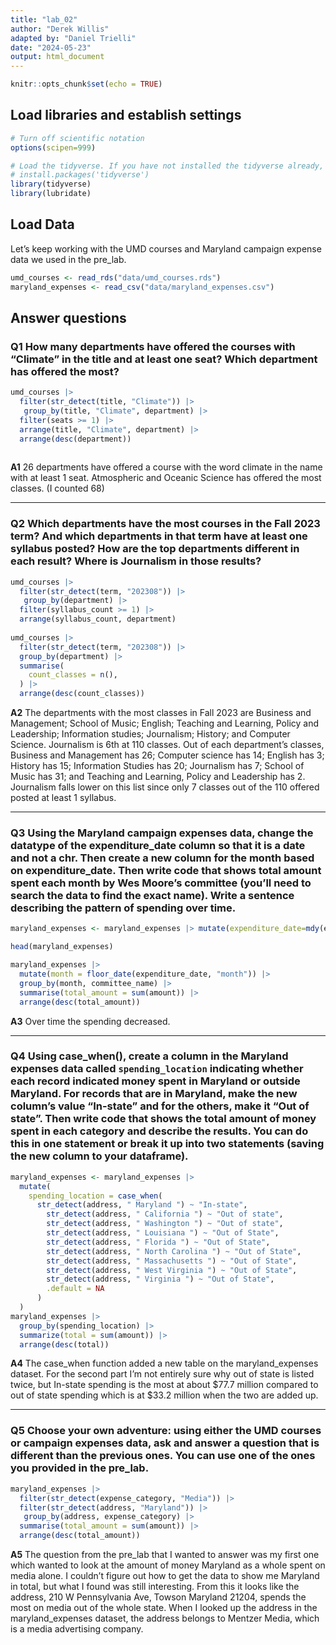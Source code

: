 ```yaml
---
title: "lab_02"
author: "Derek Willis"
adapted by: "Daniel Trielli"
date: "2024-05-23"
output: html_document
---
```


```r
knitr::opts_chunk$set(echo = TRUE)
```

## Load libraries and establish settings

```r
# Turn off scientific notation
options(scipen=999)

# Load the tidyverse. If you have not installed the tidyverse already, remove the # from the next line and run it first.  
# install.packages('tidyverse')
library(tidyverse)
library(lubridate)
```

## Load Data

Let's keep working with the UMD courses and Maryland campaign expense data we used in the pre_lab.

```r
umd_courses <- read_rds("data/umd_courses.rds")
maryland_expenses <- read_csv("data/maryland_expenses.csv")
```

## Answer questions

### **Q1** How many departments have offered the courses with "Climate" in the title and at least one seat? Which department has offered the most?

```r
umd_courses |>
  filter(str_detect(title, "Climate")) |>
   group_by(title, "Climate", department) |>
  filter(seats >= 1) |>
  arrange(title, "Climate", department) |>
  arrange(desc(department))
  

```

**A1** 26 departments have offered a course with the word climate in the name with at least 1 seat. Atmospheric and Oceanic Science has offered the most classes. (I counted 68)

------------------------------------------------------------------------

### **Q2** Which departments have the most courses in the Fall 2023 term? And which departments in that term have at least one syllabus posted? How are the top departments different in each result? Where is Journalism in those results?

```r
umd_courses |>
  filter(str_detect(term, "202308")) |>
   group_by(department) |>
  filter(syllabus_count >= 1) |>
  arrange(syllabus_count, department)
  
umd_courses |>
  filter(str_detect(term, "202308")) |>
  group_by(department) |>
  summarise(
    count_classes = n(),
  ) |>
  arrange(desc(count_classes))

```

**A2** The departments with the most classes in Fall 2023 are Business and Management; School of Music; English; Teaching and Learning, Policy and Leadership; Information studies; Journalism; History; and Computer Science. Journalism is 6th at 110 classes. Out of each department's classes, Business and Management has 26; Computer science has 14; English has 3; History has 15; Information Studies has 20; Journalism has 7; School of Music has 31; and Teaching and Learning, Policy and Leadership has 2. Journalism falls lower on this list since only 7 classes out of the 110 offered posted at least 1 syllabus.

------------------------------------------------------------------------

### **Q3** Using the Maryland campaign expenses data, change the datatype of the expenditure_date column so that it is a date and not a chr. Then create a new column for the month based on expenditure_date. Then write code that shows total amount spent each month by Wes Moore's committee (you'll need to search the data to find the exact name). Write a sentence describing the pattern of spending over time.

```r
maryland_expenses <- maryland_expenses |> mutate(expenditure_date=mdy(expenditure_date))

head(maryland_expenses)

maryland_expenses |>
  mutate(month = floor_date(expenditure_date, "month")) |>
  group_by(month, committee_name) |>
  summarise(total_amount = sum(amount)) |>
  arrange(desc(total_amount))
```

**A3** Over time the spending decreased.

------------------------------------------------------------------------

### **Q4** Using case_when(), create a column in the Maryland expenses data called `spending_location` indicating whether each record indicated money spent in Maryland or outside Maryland. For records that are in Maryland, make the new column's value "In-state" and for the others, make it "Out of state". Then write code that shows the total amount of money spent in each category and describe the results. You can do this in one statement or break it up into two statements (saving the new column to your dataframe).

```r
maryland_expenses <- maryland_expenses |>
  mutate(
    spending_location = case_when(
      str_detect(address, " Maryland ") ~ "In-state",
        str_detect(address, " California ") ~ "Out of state",
        str_detect(address, " Washington ") ~ "Out of state",
        str_detect(address, " Louisiana ") ~ "Out of State",
        str_detect(address, " Florida ") ~ "Out of State",
        str_detect(address, " North Carolina ") ~ "Out of State",
        str_detect(address, " Massachusetts ") ~ "Out of State",
        str_detect(address, " West Virginia ") ~ "Out of State",
        str_detect(address, " Virginia ") ~ "Out of State",
        .default = NA
      )
  )
maryland_expenses |>
  group_by(spending_location) |>
  summarize(total = sum(amount)) |>
  arrange(desc(total))
```

**A4** The case_when function added a new table on the maryland_expenses dataset. For the second part I'm not entirely sure why out of state is listed twice, but In-state spending is the most at about \$77.7 million compared to out of state spending which is at \$33.2 million when the two are added up.

------------------------------------------------------------------------

### **Q5** Choose your own adventure: using either the UMD courses or campaign expenses data, ask and answer a question that is different than the previous ones. You can use one of the ones you provided in the pre_lab.

```r
maryland_expenses |>
  filter(str_detect(expense_category, "Media")) |>
  filter(str_detect(address, "Maryland")) |>
   group_by(address, expense_category) |>
  summarise(total_amount = sum(amount)) |>
  arrange(desc(total_amount))

```

**A5** The question from the pre_lab that I wanted to answer was my first one which wanted to look at the amount of money Maryland as a whole spent on media alone. I couldn't figure out how to get the data to show me Maryland in total, but what I found was still interesting. From this it looks like the address, 210 W Pennsylvania Ave, Towson Maryland 21204, spends the most on media out of the whole state. When I looked up the address in the maryland_expenses dataset, the address belongs to Mentzer Media, which is a media advertising company.
